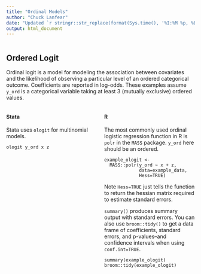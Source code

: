 ```yaml
---
title: "Ordinal Models"
author: "Chuck Lanfear"
date: "Updated `r stringr::str_replace(format(Sys.time(), '%I:%M %p, %B %d, %Y'), '^0','')`"
output: html_document
---
```


<style>
.column-left{
  float: left;
  width: 48%;
  text-align: left;
}
.column-right{
  float: right;
  width: 48%;
  text-align: left;
}
.column-center{
  float: right;
  width: 100%;
  text-align: left;
}
</style>

<div class="column-center">
## Ordered Logit

Ordinal logit is a model for modeling the association between covariates and the likelihood of observing a particular level of an ordered categorical outcome. Coefficients are reported in log-odds. These examples assume `y_ord` is a categorical variable taking at least 3 (mutually exclusive) ordered values.

</div>

<div class="column-left">
#### Stata

Stata uses `ologit` for multinomial models.

```
ologit y_ord x z
```

</div>

<div class="column-right">
#### R

The most commonly used ordinal logistic regression function in R is `polr` in the `MASS` package. `y_ord` here should be an ordered.

```
example_ologit <- 
  MASS::polr(y_ord ~ x + z,
             data=example_data,
             Hess=TRUE)
```
Note `Hess=TRUE` just tells the function to return the hessian matrix required to estimate standard errors.

`summary()` produces summary output with standard errors. You can also use `broom::tidy()` to get a data frame of coefficients, standard errors, and p-values--and confidence intervals when using `conf.int=TRUE`.
```
summary(example_ologit)
broom::tidy(example_ologit)
```
</div>